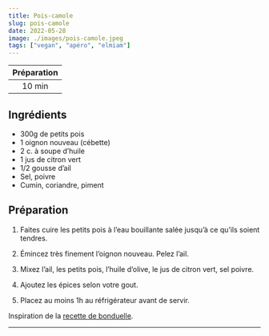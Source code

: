 ```yaml
---
title: Pois-camole
slug: pois-camole
date: 2022-05-28
image: ./images/pois-camole.jpeg
tags: ["vegan", "apéro", "elmiam"]
---
```


| Préparation |
| :-: |
| 10 min |

## Ingrédients

- <ListItem>300g de petits pois</ListItem>
- <ListItem>1 oignon nouveau (cébette)</ListItem>
- <ListItem>2 c. à soupe d’huile</ListItem>
- <ListItem>1 jus de citron vert</ListItem>
- <ListItem>1/2 gousse d’ail</ListItem>
- <ListItem>Sel, poivre</ListItem>
- <ListItem>Cumin, coriandre, piment</ListItem>


## Préparation

1. Faites cuire les petits pois à l’eau bouillante salée jusqu’à ce qu’ils soient tendres.

2. Émincez très finement l’oignon nouveau. Pelez l’ail.

3. Mixez l’ail, les petits pois, l’huile d’olive, le jus de citron vert, sel poivre.

4. Ajoutez les épices selon votre gout.

5. Placez au moins 1h au réfrigérateur avant de servir.

Inspiration de la [recette de bonduelle](https://www.bonduelle.fr/recette/r/poiscamole/frz0044).

---
